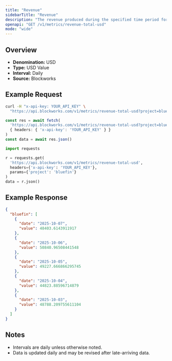 ```yaml
---
title: "Revenue"
sidebarTitle: "Revenue"
description: "The revenue produced during the specified time period for given project."
openapi: "GET /v1/metrics/revenue-total-usd"
mode: "wide"
---
```


## Overview

- **Denomination:** USD
- **Type:** USD Value
- **Interval:** Daily
- **Source:** Blockworks

## Example Request

<CodeGroup>

```bash cURL
curl -H "x-api-key: YOUR_API_KEY" \
  "https://api.blockworks.com/v1/metrics/revenue-total-usd?project=bluefin"
```

```typescript TypeScript
const res = await fetch(
  'https://api.blockworks.com/v1/metrics/revenue-total-usd?project=bluefin',
  { headers: { 'x-api-key': 'YOUR_API_KEY' } }
)
const data = await res.json()
```

```python Python
import requests

r = requests.get(
  'https://api.blockworks.com/v1/metrics/revenue-total-usd',
  headers={'x-api-key': 'YOUR_API_KEY'},
  params={'project': 'bluefin'}
)
data = r.json()
```

</CodeGroup>

## Example Response

```json
{
  "bluefin": [
    {
      "date": "2025-10-07",
      "value": 48403.6143911917
    },
    {
      "date": "2025-10-06",
      "value": 50840.96508441548
    },
    {
      "date": "2025-10-05",
      "value": 49227.666866295745
    },
    {
      "date": "2025-10-04",
      "value": 44823.88596714879
    },
    {
      "date": "2025-10-03",
      "value": 48788.209755611104
    }
  ]
}
```

## Notes
- Intervals are daily unless otherwise noted.
- Data is updated daily and may be revised after late-arriving data.